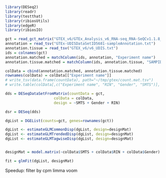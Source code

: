 ```r
library(DESeq2)
library(readr)
library(testthat)
library(ribiosUtils)
library(edgeR)
library(ribiosIO)
```

```r
gct = read_gct_matrix("GTEX_v6/GTEx_Analysis_v6_RNA-seq_RNA-SeQCv1.1.8_gene_reads.gct")
annotation = read_tsv("GTEx-UDISDataSetID5681-sampleAnnotation.txt")
annotation.tissue = read_tsv("GTEX_v6/v6_UDIS.txt")
ids = colnames(gct)
annotation.matched = matchColumn(ids, annotation, "Experiment name")
annotation.tissue.matched = matchColumn(ids, annotation.tissue, "SAMPID")

colData = cbind(annotation.matched, annotation.tissue.matched)
rownames(colData) = colData[["Experiment name"]]
# write_tsv(data.frame(countData), path="~/tmp/gtex/count.mat.tsv")
# write.table(colData[,c("Experiment name", "RIN", "Gender", "SMTS")], file="designMatrix.tab")

dds = DESeqDataSetFromMatrix(countData = gct,
                      colData = colData,
                      design = ~SMTS + Gender + RIN)

dsr = DESeq(dds)


```

```r
dgList = DGEList(counts=gct, genes=rownames(gct))

dgList <- estimateGLMCommonDisp(dgList, design=designMat)
dgList <- estimateGLMTrendedDisp(dgList, design=designMat)
dgList <- estimateGLMTagwiseDisp(dgList, design=designMat)


designMat = model.matrix(~colData$SMTS + colData$RIN + colData$Gender)

fit = glmFit(dgList, designMat)
```

Speedup: 
filter by cpm
limma voom 
